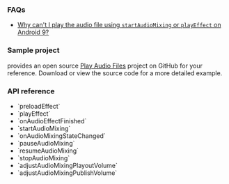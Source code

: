<PlatformWrapper platform="android">

### FAQs

* [Why can't I play the audio file using `startAudioMixing` or `playEffect` on Android 9?](../../help/integration-issues/android_startaudiomixing_permission)

### Sample project

<Vg k="COMPANY"/> provides an open source [Play Audio Files](https://github.com/AgoraIO/API-Examples/blob/main/Android/APIExample-Audio/app/src/main/java/io/agora/api/example/examples/advanced/PlayAudioFiles.java) project on GitHub for your reference. Download or view the source code for a more detailed example.

### API reference

* <Link to="{{Global.API_REF_ANDROID_ROOT}}class_iaudioeffectmanager.html#api_irtcengine_preloadeffect">`preloadEffect`</Link>

* <Link to="{{Global.API_REF_ANDROID_ROOT}}/class_iaudioeffectmanager.html#api_irtcengine_playeffect3">`playEffect`</Link>

* <Link to="{{Global.API_REF_ANDROID_ROOT}}/class_irtcengineeventhandler.html#callback_irtcengineeventhandler_onaudioeffectfinished">`onAudioEffectFinished`</Link>

* <Link to="{{Global.API_REF_ANDROID_ROOT}}/class_irtcengine.html#api_irtcengine_startaudiomixing">`startAudioMixing`</Link>

* <Link to="{{Global.API_REF_ANDROID_ROOT}}/class_irtcengineeventhandler.html#callback_irtcengineeventhandler_onaudiomixingstatechanged">`onAudioMixingStateChanged`</Link>

* <Link to="{{Global.API_REF_ANDROID_ROOT}}class_irtcengine.html#api_irtcengine_pauseaudiomixing">`pauseAudioMixing`</Link>

* <Link to="{{Global.API_REF_ANDROID_ROOT}}class_irtcengine.html#api_irtcengine_resumeaudiomixing">`resumeAudioMixing`</Link>

* <Link to="{{Global.API_REF_ANDROID_ROOT}}class_irtcengine.html#api_irtcengine_stopaudiomixing">`stopAudioMixing`</Link>

* <Link to="{{Global.API_REF_ANDROID_ROOT}}class_irtcengine.html#api_irtcengine_adjustaudiomixingplayoutvolume">`adjustAudioMixingPlayoutVolume`</Link>

* <Link to="{{Global.API_REF_ANDROID_ROOT}}class_irtcengine.html#api_irtcengine_adjustaudiomixingpublishvolume">`adjustAudioMixingPublishVolume`</Link>

</PlatformWrapper>